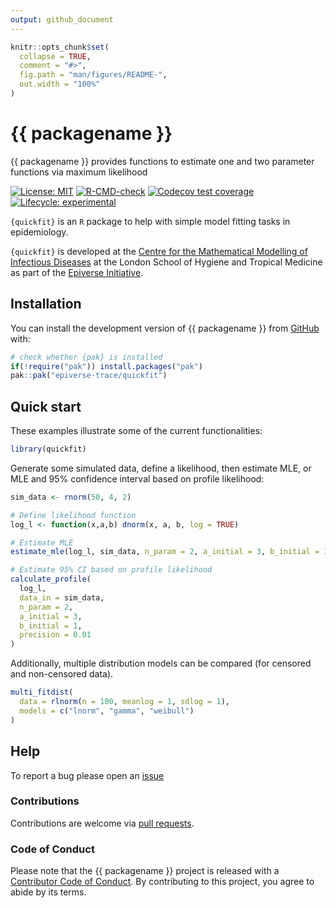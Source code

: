 ```yaml
---
output: github_document
---
```


<!-- README.md is generated from README.Rmd. Please edit that file. -->
<!-- The code to render this README is stored in .github/workflows/render-readme.yaml -->
<!-- Variables marked with double curly braces will be transformed beforehand: -->
<!-- `packagename` is extracted from the DESCRIPTION file -->
<!-- `gh_repo` is extracted via a special environment variable in GitHub Actions -->


```r
knitr::opts_chunk$set(
  collapse = TRUE,
  comment = "#>",
  fig.path = "man/figures/README-",
  out.width = "100%"
)
```

# {{ packagename }}

{{ packagename }} provides functions to estimate one and two parameter functions
via maximum likelihood

<!-- badges: start -->
[![License: MIT](https://img.shields.io/badge/License-MIT-yellow.svg)](https://opensource.org/licenses/MIT)
[![R-CMD-check](https://github.com/{{ gh_repo }}/actions/workflows/R-CMD-check.yaml/badge.svg)](https://github.com/{{ gh_repo }}/actions/workflows/R-CMD-check.yaml)
[![Codecov test coverage](https://codecov.io/gh/{{ gh_repo }}/branch/main/graph/badge.svg)](https://app.codecov.io/gh/{{ gh_repo }}?branch=main)
[![Lifecycle: experimental](https://img.shields.io/badge/lifecycle-experimental-orange.svg)](https://lifecycle.r-lib.org/articles/stages.html#experimental)
<!-- badges: end -->


`{quickfit}` is an `R` package to help with simple model fitting tasks in epidemiology.

`{quickfit}` is developed at the [Centre for the Mathematical Modelling of Infectious Diseases](https://www.lshtm.ac.uk/research/centres/centre-mathematical-modelling-infectious-diseases) at the London School of Hygiene and Tropical Medicine as part of the [Epiverse Initiative](https://data.org/initiatives/epiverse/).


## Installation

You can install the development version of {{ packagename }} from
[GitHub](https://github.com/) with:

```r
# check whether {pak} is installed
if(!require("pak")) install.packages("pak")
pak::pak("epiverse-trace/quickfit")
```

## Quick start

These examples illustrate some of the current functionalities:

```r
library(quickfit)
```

Generate some simulated data, define a likelihood, then estimate MLE, 
or MLE and 95% confidence interval based on profile likelihood:

```r
sim_data <- rnorm(50, 4, 2)

# Define likelihood function
log_l <- function(x,a,b) dnorm(x, a, b, log = TRUE)

# Estimate MLE
estimate_mle(log_l, sim_data, n_param = 2, a_initial = 3, b_initial = 1)

# Estimate 95% CI based on profile likelihood
calculate_profile(
  log_l, 
  data_in = sim_data, 
  n_param = 2, 
  a_initial = 3, 
  b_initial = 1, 
  precision = 0.01
)
```

Additionally, multiple distribution models can be compared (for censored and 
non-censored data).

```r
multi_fitdist(
  data = rlnorm(n = 100, meanlog = 1, sdlog = 1), 
  models = c("lnorm", "gamma", "weibull")
)
```

## Help 

To report a bug please open an [issue](https://github.com/epiverse-trace/quickfit/issues/new/choose)

### Contributions

Contributions are welcome via [pull requests](https://github.com/{{ gh_repo }}/pulls).

### Code of Conduct

Please note that the {{ packagename }} project is released with a 
[Contributor Code of Conduct](https://github.com/epiverse-trace/.github/blob/main/CODE_OF_CONDUCT.md).
By contributing to this project, you agree to abide by its terms.
